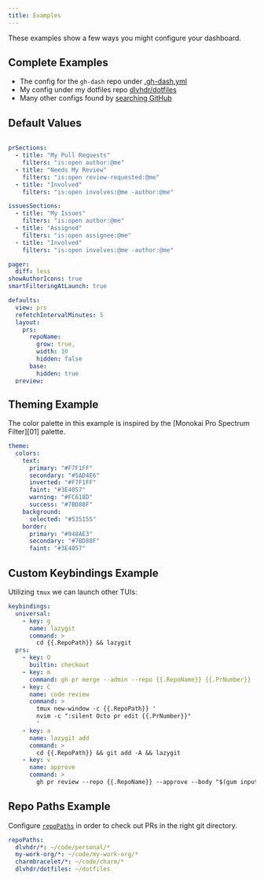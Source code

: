 ```yaml
---
title: Examples
---
```


These examples show a few ways you might configure your dashboard.

## Complete Examples

- The config for the `gh-dash` repo under [.gh-dash.yml](https://github.com/dlvhdr/gh-dash/blob/main/.gh-dash.yml)
- My config under my dotfiles repo [dlvhdr/dotfiles](https://github.com/dlvhdr/dotfiles/blob/main/nix/module/gh-dash/configs/config.yml)
- Many other configs found by [searching GitHub](https://github.com/search?q=path%3Agh-dash%2Fconfig.yml&type=code)

## Default Values

<div style="max-height: 500px; overflow-y:scroll;">

```yaml
prSections:
  - title: "My Pull Requests"
    filters: "is:open author:@me"
  - title: "Needs My Review"
    filters: "is:open review-requested:@me"
  - title: "Involved"
    filters: "is:open involves:@me -author:@me"

issuesSections:
  - title: "My Issues"
    filters: "is:open author:@me"
  - title: "Assigned"
    filters: "is:open assignee:@me"
  - title: "Involved"
    filters: "is:open involves:@me -author:@me"

pager:
  diff: less
showAuthorIcons: true
smartFilteringAtLaunch: true

defaults:
  view: prs
  refetchIntervalMinutes: 5
  layout:
    prs:
      repoName:
        grow: true,
        width: 10
        hidden: false
      base:
        hidden: true
  preview:
    open: true
    width: 84
  prsLimit: 20
  issuesLimit: 20

theme:
  ui:
    sectionsShowCount: true
    table:
      compact: false
  colors:
    text:
      primary: "#E2E1ED"
      secondary: "#666CA6"
      inverted: "#242347"
      faint: "#B0B3BF"
      warning: "#E0AF68"
      success: "#3DF294"
    background:
      selected: "#1B1B33"
    border:
      primary: "#383B5B"
      secondary: "#39386B"
      faint: "#2B2B40"
```

</div>

## Theming Example

The color palette in this example is inspired by the [Monokai Pro Spectrum Filter][01] palette.

```yaml
theme:
  colors:
    text:
      primary: "#F7F1FF"
      secondary: "#5AD4E6"
      inverted: "#F7F1FF"
      faint: "#3E4057"
      warning: "#FC618D"
      success: "#7BD88F"
    background:
      selected: "#535155"
    border:
      primary: "#948AE3"
      secondary: "#7BD88F"
      faint: "#3E4057"
```

## Custom Keybindings Example

Utilizing `tmux` we can launch other TUIs:

```yaml
keybindings:
  universal:
    - key: g
      name: lazygit
      command: >
        cd {{.RepoPath}} && lazygit
  prs:
    - key: O
      builtin: checkout
    - key: m
      command: gh pr merge --admin --repo {{.RepoName}} {{.PrNumber}}
    - key: C
      name: code review
      command: >
        tmux new-window -c {{.RepoPath}} '
        nvim -c ":silent Octo pr edit {{.PrNumber}}"
        '
    - key: a
      name: lazygit add
      command: >
        cd {{.RepoPath}} && git add -A && lazygit
    - key: v
      name: approve
      command: >
        gh pr review --repo {{.RepoName}} --approve --body "$(gum input --prompt='Approval Comment: ')" {{.PrNumber}}
```

## Repo Paths Example

Configure [`repoPaths`](/configuration/repo-paths) in order to check out PRs in
the right git directory.

```yaml
repoPaths:
  dlvhdr/*: ~/code/personal/*
  my-work-org/*: ~/code/my-work-org/*
  charmbracelet/*: ~/code/charm/*
  dlvhdr/dotfiles: ~/dotfiles
```
